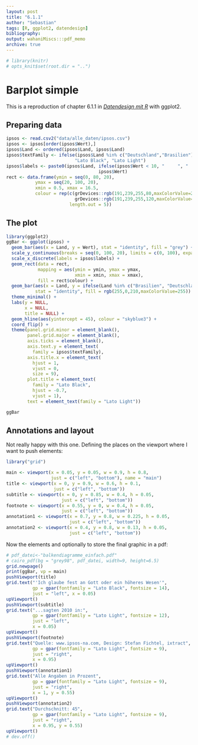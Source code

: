 ```yaml
---
layout: post
title: "6.1.1"
author: "Sebastian"
tags: [R, ggplot2, datendesign]
bibliography:
output: wahaniMiscs:::pdf_memo
archive: true
---
```


```r
# library(knitr)
# opts_knit$set(root.dir = "..")
```

# Barplot simple

This is a reproduction of chapter 6.1.1 in [*Datendesign mit R*](http://www.datendesign-r.de/) with ggplot2.

## Preparing data
```r
ipsos <- read.csv2("data/alle_daten/ipsos.csv")
ipsos <- ipsos[order(ipsos$Wert),]
ipsos$Land <- ordered(ipsos$Land, ipsos$Land)
ipsos$textFamily <- ifelse(ipsos$Land %in% c("Deutschland","Brasilien"),
                          "Lato Black", "Lato Light")
ipsos$labels <- paste0(ipsos$Land, ifelse(ipsos$Wert < 10, "     ", "  "),
                                   ipsos$Wert)
rect <- data.frame(ymin = seq(0, 80, 20),
           ymax = seq(20, 100, 20),
           xmin = 0.5, xmax = 16.5,
           colour = rep(c(grDevices::rgb(191,239,255,80,maxColorValue=255),
                          grDevices::rgb(191,239,255,120,maxColorValue=255)),
                        length.out = 5))
```

## The plot

```r
library(ggplot2)
ggBar <- ggplot(ipsos) +
  geom_bar(aes(x = Land, y = Wert), stat = "identity", fill = "grey") +
  scale_y_continuous(breaks = seq(0, 100, 20), limits = c(0, 100), expand = c(0, 0)) +
  scale_x_discrete(labels = ipsos$labels) +
  geom_rect(data = rect,
            mapping = aes(ymin = ymin, ymax = ymax,
                          xmin = xmin, xmax = xmax),
            fill = rect$colour) +
  geom_bar(aes(x = Land, y = ifelse(Land %in% c("Brasilien", "Deutschland"), Wert, NA)),
           stat = "identity", fill = rgb(255,0,210,maxColorValue=255)) +
  theme_minimal() +
  labs(y = NULL,
       x = NULL,
       title = NULL) +
  geom_hline(aes(yintercept = 45), colour = "skyblue3") +
  coord_flip() +
  theme(panel.grid.minor = element_blank(),
        panel.grid.major = element_blank(),
        axis.ticks = element_blank(),
        axis.text.y = element_text(
          family = ipsos$textFamily),
        axis.title.x = element_text(
          hjust = 1,
          vjust = 0,
          size = 9),
        plot.title = element_text(
          family = "Lato Black",
          hjust = -0.7,
          vjust = 1),
        text = element_text(family = "Lato Light"))

ggBar
```

## Annotations and layout

Not really happy with this one. Defining the places on the viewport where I want to push elements:

```r
library("grid")

main <- viewport(x = 0.05, y = 0.05, w = 0.9, h = 0.8,
                 just = c("left", "bottom"), name = "main")
title <- viewport(x = 0, y = 0.9, w = 0.6, h = 0.1,
                  just = c("left", "bottom"))
subtitle <- viewport(x = 0, y = 0.85, w = 0.4, h = 0.05,
                     just = c("left", "bottom"))
footnote <- viewport(x = 0.55, y = 0, w = 0.4, h = 0.05,
                     just = c("left", "bottom"))
annotation1 <- viewport(x = 0.7, y = 0.8, w = 0.225, h = 0.05,
                        just = c("left", "bottom"))
annotation2 <- viewport(x = 0.4, y = 0.8, w = 0.13, h = 0.05,
                        just = c("left", "bottom"))
```

Now the elements and optionally to store the final graphic in a pdf:

```r
# pdf_datei<-"balkendiagramme_einfach.pdf"
# cairo_pdf(bg = "grey98", pdf_datei, width=9, height=6.5)
grid.newpage()
print(ggBar, vp = main)
pushViewport(title)
grid.text("'Ich glaube fest an Gott oder ein höheres Wesen'",
          gp = gpar(fontfamily = "Lato Black", fontsize = 14),
          just = "left", x = 0.05)
upViewport()
pushViewport(subtitle)
grid.text("...sagten 2010 in:",
          gp = gpar(fontfamily = "Lato Light", fontsize = 12),
          just = "left",
          x = 0.05)
upViewport()
pushViewport(footnote)
grid.text("Quelle: www.ipsos-na.com, Design: Stefan Fichtel, ixtract",
          gp = gpar(fontfamily = "Lato Light", fontsize = 9),
          just = "right",
          x = 0.95)
upViewport()
pushViewport(annotation1)
grid.text("Alle Angaben in Prozent",
          gp = gpar(fontfamily = "Lato Light", fontsize = 9),
          just = "right",
          x = 1, y = 0.55)
upViewport()
pushViewport(annotation2)
grid.text("Durchschnitt: 45",
          gp = gpar(fontfamily = "Lato Light", fontsize = 9),
          just = "right",
          x = 0.95, y = 0.55)
upViewport()
# dev.off()
```
